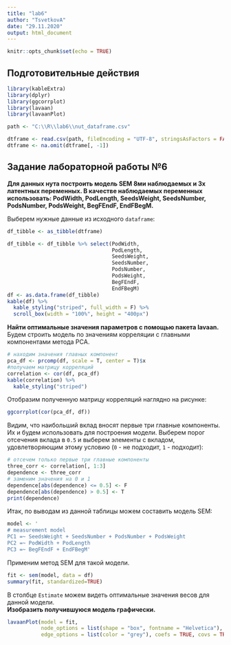 ```yaml
---
title: "lab6"
author: "TsvetkovA"
date: "29.11.2020"
output: html_document
---
```


```r
knitr::opts_chunk$set(echo = TRUE)
```

## Подготовительные действия

```r
library(kableExtra)
library(dplyr)
library(ggcorrplot)
library(lavaan)
library(lavaanPlot)

path <- "C:\\R\\lab6\\nut_dataframe.csv"

dtframe <- read.csv(path, fileEncoding = "UTF-8", stringsAsFactors = FALSE)
dtframe <- na.omit(dtframe[, -1])

```

## Задание лабораторной работы №6
**Для данных нута построить модель SEM 8ми наблюдаемых и 3х латентных переменных. В качестве наблюдаемых переменных использовать:
PodWidth, PodLength, SeedsWeight, SeedsNumber, PodsNumber, PodsWeight, BegFEndF, EndFBegM.**  

Выберем нужные данные из исходного `dataframe`:
```r
df_tibble <- as_tibble(dtframe)

df_tibble <- df_tibble %>% select(PodWidth, 
                                  PodLength, 
                                  SeedsWeight, 
                                  SeedsNumber, 
                                  PodsNumber, 
                                  PodsWeight, 
                                  BegFEndF, 
                                  EndFBegM)
df <- as.data.frame(df_tibble)
kable(df) %>%
  kable_styling("striped", full_width = F) %>%
  scroll_box(width = "100%", height = "400px")
```
**Найти оптимальные значения параметров с помощью пакета lavaan.**  
Будем строить модель по значениям корреляции с главными компонентами метода PCA.
```r
# находим значения главных компонент
pca_df <- prcomp(df, scale = T, center = T)$x
#получаем матрицу корреляций
correlation <- cor(df, pca_df)
kable(correlation) %>%
  kable_styling("striped")
```
Отобразим полученную матрицу корреляций наглядно на рисунке:
```r
ggcorrplot(cor(pca_df, df))
```

Видим, что наибольший вклад вносят первые три главные компоненты. Их и будем использовать для построения модели. Выберем порог отсечения вклада в `0.5` и выберем элементы с вкладом, удовлетворяющим этому условию (`0` - не подходит, `1` - подходит):
```r
# отсечем только первые три главные компоненты
three_corr <- correlation[, 1:3]
dependence <- three_corr
# заменим значения на 0 и 1
dependence[abs(dependence) <= 0.5] <- F
dependence[abs(dependence) > 0.5] <- T
print(dependence)
```
Итак, по выводам из данной таблицы можем составить модель SEM:
```r
model <- '
# measurement model
PC1 =~ SeedsWeight + SeedsNumber + PodsNumber + PodsWeight
PC2 =~ PodWidth + PodLength
PC3 =~ BegFEndF + EndFBegM'
```
Применим метод SEM для такой модели.
```r
fit <- sem(model, data = df)
summary(fit, standardized=TRUE)
```
В столбце `Estimate` можем видеть оптимальные значения весов для данной модели.  
**Изобразить получившуюся модель графически.**
```r
lavaanPlot(model = fit, 
           node_options = list(shape = "box", fontname = "Helvetica"),
           edge_options = list(color = "grey"), coefs = TRUE, covs = TRUE, stars = TRUE)
```
